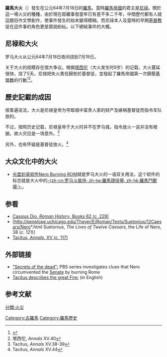 {{noteTA
|G1=IT
}}
'''羅馬大火'''（{{lang-la|'''Magnum Incendium Romae'''}}）發生在公元64年7月18日的[[羅馬|羅馬]]，當時[[羅馬帝國|羅馬帝國]]的君主是[[尼祿|尼祿]]。關於這一場火災的種種，由於現在距離事發當年已有差不多二千年，中間歷代都有人就這題目作文學創作，使事件發生的始末變得模糊。而尼祿本人及當時的早期[[基督教|基督教]]徒在這件事的角色更是眾說紛紜。以下總結事件的大概。

==尼禄和大火== 
罗马大火从公元64年7月18日夜间烧到7月19日。

关于大火的规模存在很大争议。根据[[塔西佗|塔西佗]]（大火发生时9岁）的记载，大火蔓延很快，烧了5天。尼禄把失火責任歸咎於基督徒，並發起了羅馬帝國第一次鎮壓[[基督教|基督教]]的行動<ref name="Dando-Collins 2010">
{{cite book
| last = Dando-Collins
| first = Stephen
| date = 2010
| title = The Great Fire of Rome
| publisher = Da Capo Press
| isbn = 978-0-306-81890-5
| url = https://archive.org/details/greatfireofromef0000dand
| url-access = registration
}}
</ref><ref name="annals-xv-40">塔西佗, ''Annals'' XV.40</ref>。

==歷史記載的成因==
按普遍说法，大火是尼禄皇帝为夺取城中富贵人家的财产及嫁祸基督徒而指令军队放的。

不过，按照历史记载，尼禄皇帝于大火时并不在罗马城，指令放火一说并没有根据。故火灾应是一场意外。<ref>Tacitus, ''Annals'' XV.38-39</ref>

另外，也有怀疑是基督徒放火。<ref>Tacitus, ''Annals'' XV.44</ref>

==大众文化中的大火==
*[[光盘刻录软件|光盘刻录软件]][[Nero_Burning_ROM|Nero Burning ROM]]就是罗马大火的一语双关用法，这个软件的标志就是大火中的[[羅馬競技場|-{zh-cn:罗马斗兽场; zh-tw:羅馬競技場; zh-hk:羅馬鬥獸場;}-]]。

==参看==
*[http://penelope.uchicago.edu/Thayer/E/Roman/Texts/Cassius_Dio/home.html Cassius Dio, ''Roman History'', Books 62 (''c.'' 229)]
*[http://penelope.uchicago.edu/Thayer/E/Roman/Texts/Suetonius/12Caesars/Nero*.html Suetonius, ''The Lives of Twelve Caesars'', the Life of Nero, 38 (''c.'' 121)]
*[https://web.archive.org/web/20090606200959/http://mcadams.posc.mu.edu/txt/ah/Tacitus/index.htm Tacitus, ''Annals'', XV (''c.'' 117)]

==外部链接==
*[http://www.pbs.org/wnet/secrets/case_rome/ "Secrets of the dead":] PBS series investigates clues that Nero circumvented the [[Roman_Senate|Senate]] by burning Rome
*[http://www.eyewitnesstohistory.com/rome.htm Tacitus describes the great Fire:] (in English)

==参考文献==
{{reflist}}
{{authority control}}
[[Category:古羅馬|Category:古羅馬]]
[[Category:羅馬歷史|Category:羅馬歷史]]
[[分類:火災|分類:火災]]